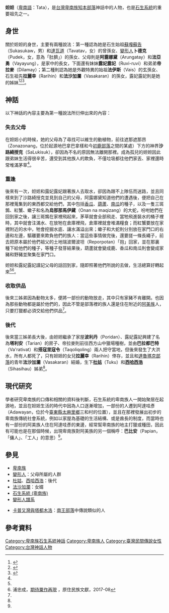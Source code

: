 '''妲妲'''（[[卑南語|卑南語]]：Tata），是[[台灣|台灣]][[卑南族|卑南族]][[知本部落|知本部落]]神話中的人物，也是[[石生系統_(卑南族)|石生系統]]的重要祖先之一。
==身世==
{{main|石生系統 (卑南族)}}
關於妲妲的身世，主要有兩種說法：第一種認為她是石生始祖[[蘇嘎蘇告|蘇嘎蘇告]]（Sukasukaw，男）和[[達瓦道|達瓦道]]（Tavatav，女）的曾孫女、[[變形人|變形人]]'''卜德克'''（Pudek，女，意為「肚臍」）的孫女、父母則是'''阿露娜黛'''（Arungatay）和'''法亞勇'''（Vayayung），是家中的長女，下面還有妹妹'''露妃露妃'''（Ruvi-ruvi）和弟弟'''帝拉麥'''（Dilamay）；第二種則認為她是外觀特異的始祖'''法伊斯'''（Vais）的玄孫女、石生祖先'''拉麗幸'''（Rarihin）和'''法沙加瀾'''（Vasakaran）的孫女，露妃露妃則是她的姊妹<ref name="台灣原住民史-卑南族史篇">{{cite book|last=|first=|date=1998-12-01|title=台灣原住民史-卑南族史篇|url=https://www.books.com.tw/products/0010362281|location=|publisher=國史館台灣文獻館|page=|isbn=9789570231434|author=宋龍生|access-date=2021-02-27|archive-date=2020-07-10|archive-url=https://web.archive.org/web/20200710124248/https://www.books.com.tw/products/0010362281|dead-url=no}}</ref><ref name="祖靈的腳步">{{cite book|last=|first=|date=1998-06-30|title=祖靈的腳步|url=https://www.books.com.tw/products/0010107404|location=|publisher=晨星|page=|isbn=9575836596|author=曾建次|access-date=2021-02-27|archive-date=2021-03-09|archive-url=https://web.archive.org/web/20210309111033/https://www.books.com.tw/products/0010107404|dead-url=no}}</ref><ref name="卑南族神話故事集錦">{{cite book|last=|first=|date=1994-06-01|title=卑南族神話故事集錦|url=https://www.govbooks.com.tw/books/10929|location=|publisher=臺東縣政府文化局|page=|isbn=|author=林豪勳 / 陳光榮|access-date=2020-06-30|archive-date=2020-03-17|archive-url=https://web.archive.org/web/20200317232300/https://www.govbooks.com.tw/books/10929|dead-url=no}}</ref>。
==神話==
以下神話的內容主要為第一種說法所衍伸出來的內容：
===失去父母===
在妲妲小的時候，她的父母為了尋找可以維生的動植物，前往遮那遮那昂（Zonazonang，位於起源地巴拿巴拿樣和今[[初鹿部落|初鹿部落]]之間的某處）下方的神界'''沙路綺授克'''（SaLukisuk），卻因為不名的原因無法離開那裡。成為孤兒的妲妲因此跟弟妹生活得很辛苦，還受到其他族人的欺負，不僅垃圾都往他們家丟、家裡還時常堆滿茅草<ref name="台灣原住民史-卑南族史篇"/>。
===重逢===
後來有一次，妲妲和露妃露妃跟著族人去取水，卻因為跟不上隊伍而迷路，並且同樣來到了沙路綺授克並見到自己的父母，阿露娜黛知道他們的遭遇後，便把自己在那裡蒐集到的東西都交給他們，其中包括[[香瓜|香瓜]]、[[葫蘆|葫蘆]]、[[南瓜|南瓜]]的種子，以及一隻三斑鶉、紅蟹、蠍子和名為'''烏那那馬伊藏'''（Onan na maqizang）的大蛇，吩咐她們在回到家之後，讓三斑鶉在家裡飛起來，茅草就會全部飛走、當牠飛進裝水的桶子裡時，其中就會注滿水、在放牠在倉庫裡飛，倉庫裡就會堆滿糧食；而紅蟹要放在家裡附近的水中，牠會挖掘水底、讓水滿溢出來；蠍子和大蛇則分別放在家門口的右邊和左邊，驅離要來欺負他們的族人：當這些事情做完後，還要搓一條長繩子，前去把原本屬於他們祖父的土地瑞波爾波坦（Reporpotan）「抱」回家，並在那裏種下給他們的種子，等種子發芽結果後，葫蘆就會變成鹿、香瓜和南瓜則會變成家豬和野豬並聚集在家門口。

妲妲和露妃露妃謹記父母的話回到家，隨即照著他們所說的去做，生活總算好轉起來<ref name="台灣原住民史-卑南族史篇"/><ref>浦忠成，[https://ihc.apc.gov.tw/EJournal/EJournalCat/387 期待粟作再現] {{Wayback|url=https://ihc.apc.gov.tw/EJournal/EJournalCat/387 |date=20210306173027 }}，原住民族文獻，2017-08</ref>。
===收取供品===
後來三姊弟因為動物太多，便將一部份的動物放走，其中只有家豬不肯離開。也因為那些動物都是屬於他們的，因此不管是部落裡的族人還是住在附近的[[阿美族|阿美族]]人，只要打獵都必須交給他們供品<ref name="台灣原住民史-卑南族史篇"/>。
===後代===
後來當三姊弟長大後，由妲妲繼承了家屋'''波利丹'''（Poridan）、露妃露妃興建了名為'''塔利安'''（Tarian）的房子、帝拉麥則前往西方山中獵場種樹，並由'''巴拉都巴特'''（Va'rativat）和'''搭寇里寇令'''（Taqoliqoling）兩人把守當地，但後來發生了大洪水，所有人都死了，只有妲妲的女兒'''拉麗幸'''（Rarihin）倖存，並且和[[達魯瑪克部落|達魯瑪克部落]]的青年'''法沙加瀾'''（Vasakaran）結婚，生下'''[[杜姑|杜姑]]'''（Tuku）和'''[[西哈西浩|西哈西浩]]'''（Sihasihau）姊弟<ref name="台灣原住民史-卑南族史篇"/>。
==現代研究==
學者研究卑南族的口傳和相關的資料後判斷，石生系統的卑南族人一開始聚居在起源地，並且在妲妲生活的時代中因為人口逐漸增加，一部份的人遷到阿達哇彥（Adawayan，位於今[[臺東縣|臺東縣]][[太麻里鄉|太麻里鄉]]三和村的位置），並且在那裡發展出初步的卑南族傳統社會系統，例如以家屋為基礎的生活結構、或是酋長的制度，而當時也有一部份的阿美族人住在阿達哇彥的東邊，經常幫卑南族的地主打獵或種田，因此有可能也是在那個時候，出現卑南族對阿美族的另一個稱呼：'''巴比安'''（Papian，「傭人」、「工人」的意思）<ref name="台灣原住民史-卑南族史篇"/>。
==參見==
*[[卑南族|卑南族]]
*[[變形人|變形人]]：父母所屬的人群
*[[杜姑|杜姑]]、[[西哈西浩|西哈西浩]]：後代
*[[巴薩卡蘭|法沙加瀾]]：女婿
*[[石生系統_(卑南族)|石生系統 (卑南族)]]
*[[變形人譜系|變形人譜系]]

*[[卡普又灣與塔都木洛|卡普又灣與塔都木洛]]：[[南王部落|南王部落]]中傳說類似的人
==參考資料==
{{reflist}}

[[Category:卑南族石生系統神話|Category:卑南族石生系統神話]]
[[Category:卑南族人|Category:卑南族人]]
[[Category:臺灣民間傳說女性|Category:臺灣民間傳說女性]]
[[Category:台灣神話人物|Category:台灣神話人物]]